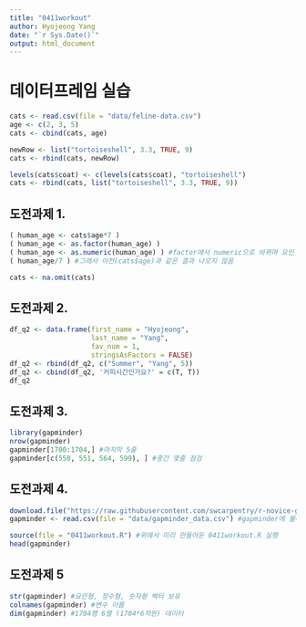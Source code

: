 ```yaml
---
title: "0411workout"
author: Hyojeong Yang
date: "`r Sys.Date()`"
output: html_document
---
```

# 데이터프레임 실습
```r
cats <- read.csv(file = "data/feline-data.csv")
age <- c(2, 3, 5)
cats <- cbind(cats, age)

newRow <- list("tortoiseshell", 3.3, TRUE, 9)
cats <- rbind(cats, newRow)

levels(cats$coat) <- c(levels(cats$coat), "tortoiseshell")
cats <- rbind(cats, list("tortoiseshell", 3.3, TRUE, 9))

```

## 도전과제 1.
```r
( human_age <- cats$age*7 )
( human_age <- as.factor(human_age) )
( human_age <- as.numeric(human_age) ) #factor에서 numeric으로 바뀌며 요인 순위가 숫자로 반환됨
( human_age/7 ) #그래서 이전(cats$age)과 같은 결과 나오지 않음
```

```r
cats <- na.omit(cats)
```

## 도전과제 2.
```r
df_q2 <- data.frame(first_name = "Hyojeong",
                    last_name = "Yang",
                    fav_num = 1,
                    stringsAsFactors = FALSE)
df_q2 <- rbind(df_q2, c("Summer", "Yang", 5))
df_q2 <- cbind(df_q2, '커피시간인가요?' = c(T, T))
df_q2
```

## 도전과제 3.
```r
library(gapminder)
nrow(gapminder)
gapminder[1700:1704,] #마지막 5줄
gapminder[c(550, 551, 564, 599), ] #중간 몇줄 점검
```

## 도전과제 4.
```r
download.file("https://raw.githubusercontent.com/swcarpentry/r-novice-gapminder/gh-pages/_episodes_rmd/data/gapminder_data.csv", destfile = "data/gapminder_data.csv") #서버에서 데이터 다운로드 후 csv 파일로 저장
gapminder <- read.csv(file = "data/gapminder_data.csv") #gapminder에 불러오기
```

```r
source(file = "0411workout.R") #위에서 미리 만들어둔 0411workout.R 실행
head(gapminder)
```

## 도전과제 5
```r
str(gapminder) #요인형, 정수형, 숫자형 벡터 보유
colnames(gapminder) #변수 이름
dim(gapminder) #1704행 6열 (1704*6차원) 데이터
```
